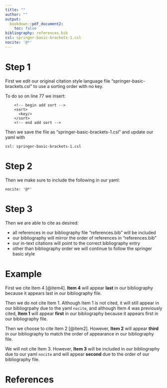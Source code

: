 ```yaml
---
title: ""
author: ""
output:
  bookdown::pdf_document2:
    toc: false
bibliography: references.bib
csl: springer-basic-brackets-1.csl
nocite: '@*'
---
```


# Step 1

First we edit our original citation style language file "springer-basic-brackets.csl" to use a sorting order with no key.

To do so on line 77 we insert:

```
    <!-- begin add sort -->
    <sort>
      <key/>
    </sort>
    <!-- end add sort -->
```

Then we save the file as "springer-basic-brackets-1.csl" and update our yaml with

```
csl: springer-basic-brackets-1.csl
```

# Step 2

Then we make sure to include the following in our yaml:

```
nocite: '@*'
```

# Step 3

Then we are able to cite as desired:

* all references in our bibliography file "references.bib" will be included
* our bibliography will mirror the order of references in "references.bib"
* our in-text citations will point to the correct bibliography entry
* other than bibliography order we will continue to follow the springer basic style

# Example

First we cite Item 4 [@item4]. **Item 4** will appear **last** in our bibliography because it appears last in our bibliography file.

Then we do not cite Item 1. Although Item 1 is not cited, it will still appear in our bibliogrpahy due to the yaml `nocite`, and although Item 4 was previously cited, **Item 1** will appear **first** in our bibliography because it appears first in our bibliography file.

Then we choose to cite Item 2 [@item2]. However, **Item 2** will appear **third** in our bibliography to match the order of appearance in our bibliography file.

We will not cite Item 3. However, **Item 3** will be included in our bibliography due to our yaml `nocite` and will appear **second** due to the order of our bibliography file.

# References {-}